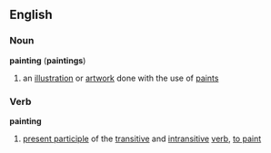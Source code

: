 ==English==
===Noun===
'''painting''' ('''paintings''')
#an [[illustration]] or [[artwork]] done with the use of [[paint]]s
===Verb===
'''painting'''
#[[present participle]] of the [[transitive]] and [[intransitive]] [[verb]], [[paint|to paint]]